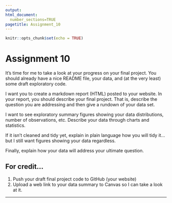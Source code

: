 ```yaml
---
output: 
html_document:
  number_sections=TRUE
pagetitle: Assignment_10
---
```



```r
knitr::opts_chunk$set(echo = TRUE)
```

# **Assignment 10**

It's time for me to take a look at your progress on your final project. You should already have a nice README file, your data, and (at the very least) some draft exploratory code.


I want you to create a markdown report (HTML) posted to your website. In your report, you should describe your final project. That is, describe the question you are addressing and then give a rundown of your data set.

I want to see exploratory summary figures showing your data distributions, number of observations, etc. Describe your data through charts and statistics.

If it isn't cleaned and tidy yet, explain in plain language how you will tidy it...but I still want figures showing your data regardless.

Finally, explain how your data will address your ultimate question.



## **For credit...**

1.  Push your draft final project code to GitHub (your website)
2.  Upload a web link to your data summary to Canvas so I can take a look at it.

____________

<br/><br/><br/><br/>